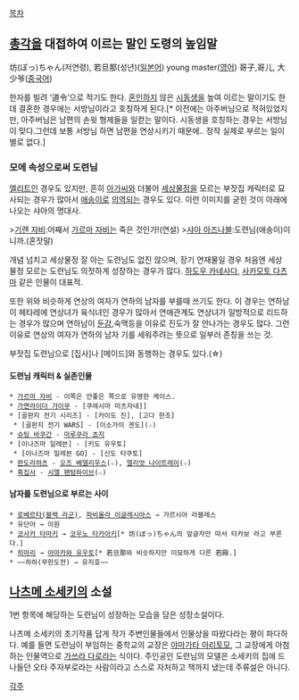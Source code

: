 [[목차]]

== [[총각]]을 대접하여 이르는 말인 도령의 높임말 ==
坊(ぼっ)ちゃん(저연령), 若旦那(성년)([[일본어]])
young master([[영어]])
哥子,哥儿, 大少爷([[중국어]])

한자를 빌려 ‘道令’으로 적기도 한다. [[혼인]]하지 않은 [[시동생]]을 높여 이르는 말이기도 한데 결혼한 경우에는 서방님이라고 호칭하게 된다.[* 이전에는 아주버님으로 적혀있었지만, 아주버님은 남편의 손윗 형제들을 일컫는 말이다. 시동생을 호칭하는 경우는 서방님이 맞다.그런데 보통 서방님 하면 남편을 연상시키기 때문에.. 정작 실제로 부르는 일이 별로 없다.]

=== 모에 속성으로써 도련님 ===
[[엘리트]]인 경우도 있지만, 흔히 [[아가씨]]와 더불어 [[세상물정]]을 모르는 부잣집 캐릭터로 묘사되는 경우가 많아서 [[애송이]]로 [[의역]]되는 경우도 있다. 이런 이미지를 굳힌 것이 아래에 나오는 샤아의 명대사.

>[[기렌 자비]]:어째서 [[가르마 자비]]는 죽은 것인가!(연설)
>[[샤아 아즈나블]]:도련님(애송이)이니까.(혼잣말)

개념 넘치고 세상물정 잘 아는 도련님도 없진 않으며, 장기 연재물일 경우 처음엔 세상 물정 모르는 도련님도 의젓하게 성장하는 경우가 많다. [[하도우 카네사다]], [[사카모토 다츠마]] 같은 인물이 대표적.

또한 위와 비슷하게 연상의 여자가 연하의 남자를 부를때 쓰기도 한다. 이 경우는 연하남이 헤타레에 연상녀가 육식녀인 경우가 많아서 연애관계도 연상녀가 일방적으로 리드하는 경우가 많으며 연하남이 [[둔감]],숙맥등을 이유로 진도가 잘 안나가는 경우도 많다. 그런 이유로 연상의 여자가 연하의 남자 기를 세워주려는 뜻으로 일부러 존칭을 쓰는 것.

부잣집 도련님으로 [집사]나 [메이드]와 동행하는 경우도 있다.(☆)

==== 도련님 캐릭터 & 실존인물 ====
 * [[가르마 자비]] - 이쪽은 안좋은 쪽으로 유명한 케이스.
 * [[가면라이더 가이무]] - [쿠레시마 미츠자네]]
 * [골판지 전기 시리즈] - [카이도 진], [고다 한조]
  * [골판지 전기 WARS] - [이소가이 겐도](☆)
 * [[슈팅 바쿠간]] - [[마루쿠라 쵸지]]
 * [이나즈마 일레븐] - [키도 유우토]
  * [이나즈마 일레븐 GO] - [신도 타쿠토]
 * [[판도라하츠]] - [[오즈 베델리우스]](☆), [[엘리엇 나이트레이]](☆)
 * [[흑집사]] - [[시엘 팬텀하이브]](☆)
==== 남자를 도련님으로 부르는 사이 ====
 * [[로베르타(블랙 라군)]], [[파비올라 이글레시아스]] → 가르시아 라블레스
 * 유단아 → 이원
 * [[코사카 타마키]] → [[코우노 타카아키]][* 坊(ぼっ)ちゃん의 앞글자만 따서 타카보 라고 부른다.]
 * [[히마리]] → [[아마카와 유우토]][* 若旦那와 비슷하지만 미묘하게 다른 若殿.]
 * ~~하하(무한도전) → 유지호~~

== [[나츠메 소세키]]의 소설 ==
1번 항목에 해당하는 도련님이 성장하는 모습을 담은 성장소설이다.

나츠메 소세키의 초기작품 답게 작가 주변인물들에서 인물상을 따왔다라는 평이 파다하다. 예를 들면 도련님이 부임하는 중학교의 교장은 [[야마가타 아리토모]], 그 교장에게 아첨하는 인물역으로 [[가쓰라 다로]]라는 식이다. 주인공인 도련님의 모델은 소세키의 집에 드나들던 오타 주자부로라는 사람이라고 스스로 자처하고 책까지 냈는데 주류설은 아니다. 

[[각주]]
